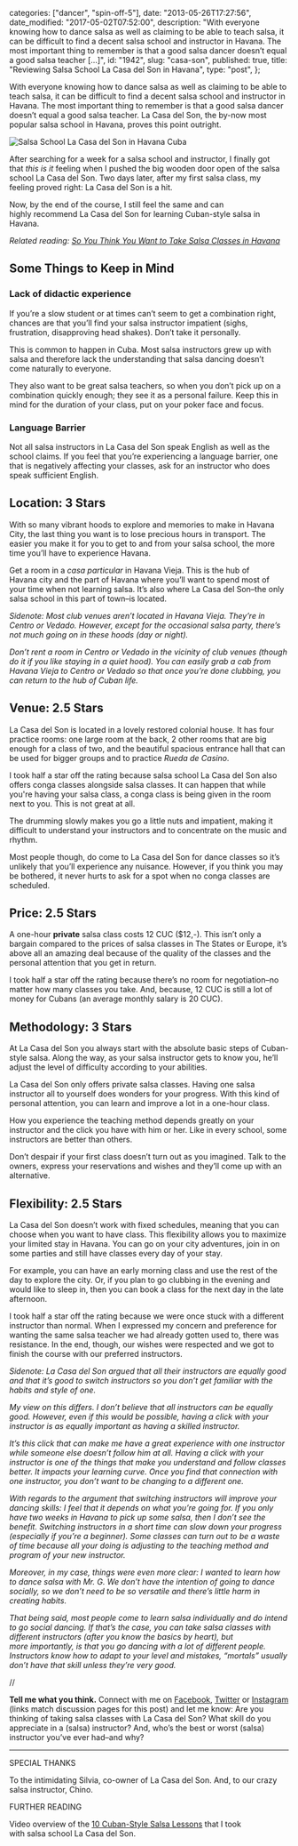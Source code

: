 
  categories: ["dancer", "spin-off-5"],
  date: "2013-05-26T17:27:56",
  date_modified: "2017-05-02T07:52:00",
  description:
    "With everyone knowing how to dance salsa as well as claiming to be able to teach salsa, it can be difficult to find a decent salsa school and instructor in Havana. The most important thing to remember is that a good salsa dancer doesn’t equal a good salsa teacher […]",
  id: "1942",
  slug: "casa-son",
  published: true,
  title: "Reviewing Salsa School La Casa del Son in Havana",
  type: "post",
};


With everyone knowing how to dance salsa as well as claiming to be able to teach salsa, it can be difficult to find a decent salsa school and instructor in Havana. The most important thing to remember is that a good salsa dancer doesn’t equal a good salsa teacher. La Casa del Son, the by-now most popular salsa school in Havana, proves this point outright.

![Salsa School La Casa del Son in Havana Cuba](/pages/tsop/posts/casa-son/casa-son_1.jpg)

After searching for a week for a salsa school and instructor, I finally got that *this is it* feeling when I pushed the big wooden door open of the salsa school La Casa del Son. Two days later, after my first salsa class, my feeling proved right: La Casa del Son is a hit.

Now, by the end of the course, I still feel the same and can highly recommend La Casa del Son for learning Cuban-style salsa in Havana.

_Related reading: [So You Think You Want to Take Salsa Classes in Havana](/tsop/posts/salsa-classes-havana/)_

## Some Things to Keep in Mind

### Lack of didactic experience

If you’re a slow student or at times can’t seem to get a combination right, chances are that you’ll find your salsa instructor impatient (sighs, frustration, disapproving head shakes). Don’t take it personally.

This is common to happen in Cuba. Most salsa instructors grew up with salsa and therefore lack the understanding that salsa dancing doesn’t come naturally to everyone.

They also want to be great salsa teachers, so when you don’t pick up on a combination quickly enough; they see it as a personal failure. Keep this in mind for the duration of your class, put on your poker face and focus.

### Language Barrier

Not all salsa instructors in La Casa del Son speak English as well as the school claims. If you feel that you’re experiencing a language barrier, one that is negatively affecting your classes, ask for an instructor who does speak sufficient English.

## Location: 3 Stars

With so many vibrant hoods to explore and memories to make in Havana City, the last thing you want is to lose precious hours in transport. The easier you make it for you to get to and from your salsa school, the more time you’ll have to experience Havana.

Get a room in a _casa particular_ in Havana Vieja. This is the hub of Havana city and the part of Havana where you’ll want to spend most of your time when not learning salsa. It’s also where La Casa del Son–the only salsa school in this part of town–is located.

_Sidenote: Most club venues aren’t located in Havana Vieja. They’re in Centro or Vedado. However, except for the occasional salsa party, there’s not much going on in these hoods (day or night)._

_Don’t rent a room in Centro or Vedado in the vicinity of club venues (though do it if you like staying in a quiet hood). You can easily grab a cab from Havana Vieja to Centro or Vedado so that once you’re done clubbing, you can return to the hub of Cuban life._

## Venue: 2.5 Stars

La Casa del Son is located in a lovely restored colonial house. It has four practice rooms: one large room at the back, 2 other rooms that are big enough for a class of two, and the beautiful spacious entrance hall that can be used for bigger groups and to practice _Rueda de Casino_.

I took half a star off the rating because salsa school La Casa del Son also offers conga classes alongside salsa classes. It can happen that while you're having your salsa class, a conga class is being given in the room next to you. This is not great at all.

The drumming slowly makes you go a little nuts and impatient, making it difficult to understand your instructors and to concentrate on the music and rhythm.

Most people though, do come to La Casa del Son for dance classes so it’s unlikely that you’ll experience any nuisance. However, if you think you may be bothered, it never hurts to ask for a spot when no conga classes are scheduled.

## Price: 2.5 Stars

A one-hour **private** salsa class costs 12 CUC ($12,-). This isn’t only a bargain compared to the prices of salsa classes in The States or Europe, it’s above all an amazing deal because of the quality of the classes and the personal attention that you get in return.

I took half a star off the rating because there’s no room for negotiation–no matter how many classes you take. And, because, 12 CUC is still a lot of money for Cubans (an average monthly salary is 20 CUC).

## Methodology: 3 Stars

At La Casa del Son you always start with the absolute basic steps of Cuban-style salsa. Along the way, as your salsa instructor gets to know you, he’ll adjust the level of difficulty according to your abilities.

La Casa del Son only offers private salsa classes. Having one salsa instructor all to yourself does wonders for your progress. With this kind of personal attention, you can learn and improve a lot in a one-hour class.

How you experience the teaching method depends greatly on your instructor and the click you have with him or her. Like in every school, some instructors are better than others.

Don’t despair if your first class doesn’t turn out as you imagined. Talk to the owners, express your reservations and wishes and they’ll come up with an alternative.

## Flexibility: 2.5 Stars

La Casa del Son doesn’t work with fixed schedules, meaning that you can choose when you want to have class. This flexibility allows you to maximize your limited stay in Havana. You can go on your city adventures, join in on some parties and still have classes every day of your stay.

For example, you can have an early morning class and use the rest of the day to explore the city. Or, if you plan to go clubbing in the evening and would like to sleep in, then you can book a class for the next day in the late afternoon.

I took half a star off the rating because we were once stuck with a different instructor than normal. When I expressed my concern and preference for wanting the same salsa teacher we had already gotten used to, there was resistance. In the end, though, our wishes were respected and we got to finish the course with our preferred instructors.

_Sidenote: La Casa del Son argued that all their instructors are equally good and that it’s good to switch instructors so you don’t get familiar with the habits and style of one._

_My view on this differs. I don’t believe that all instructors can be equally good. However, even if this would be possible, having a click with your instructor is as equally important as having a skilled instructor._

_It’s this click that can make me have a great experience with one instructor while someone else doesn’t follow him at all. Having a click with your instructor is one of the things that make you understand and follow classes better. It impacts your learning curve. Once you find that connection with one instructor, you don’t want to be changing to a different one._

_With regards to the argument that switching instructors will improve your dancing skills: I feel that it depends on what you’re going for. If you only have two weeks in Havana to pick up some salsa, then I don’t see the benefit. Switching instructors in a short time can slow down your progress (especially if you’re a beginner). Some classes can turn out to be a waste of time because all your doing is adjusting to the teaching method and program of your new instructor._

_Moreover, in my case, things were even more clear: I wanted to learn how to dance salsa with Mr. G. We don’t have the intention of going to dance socially, so we don’t need to be so versatile and there’s little harm in creating habits._

_That being said, most people come to learn salsa individually and do intend to go social dancing. If that’s the case, you can take salsa classes with different instructors (after you know the basics by heart), but more importantly, is that you go dancing with a lot of different people. Instructors know how to adapt to your level and mistakes, “mortals” usually don’t have that skill unless they’re very good._

//

**Tell me what you think.** Connect with me on [Facebook](https://www.facebook.com/thespinoffproject/photos/a.848930185138868.1073741832.443190319046192/862977250400828/), [Twitter](https://twitter.com/mirhamasala/status/545592573281443840) or [Instagram](http://instagram.com/p/ySTYyMkyDK/) (links match discussion pages for this post) and let me know: Are you thinking of taking salsa classes with La Casa del Son? What skill do you appreciate in a (salsa) instructor? And, who’s the best or worst (salsa) instructor you’ve ever had–and why?

---

SPECIAL THANKS

To the intimidating Silvia, co-owner of La Casa del Son. And, to our crazy salsa instructor, Chino.

FURTHER READING

Video overview of the [10 Cuban-Style Salsa Lessons](/tsop/posts/cuban-style-salsa-lessons/) that I took with salsa school La Casa del Son.

